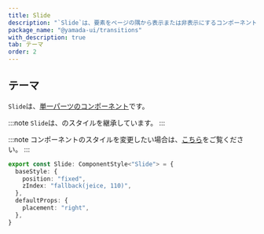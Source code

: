 ```yaml
---
title: Slide
description: "`Slide`は、要素をページの隅から表示または非表示にするコンポーネントです。"
package_name: "@yamada-ui/transitions"
with_description: true
tab: テーマ
order: 2
---
```


## テーマ

`Slide`は、[単一パーツのコンポーネント](/styled-system/theming/component-styles#単一パーツのコンポーネント)です。

:::note
`Slide`は、のスタイルを継承しています。
:::

:::note
コンポーネントのスタイルを変更したい場合は、[こちら](/styled-system/theming/customize-theme#コンポーネントのスタイルを変更する)をご覧ください。
:::

```ts
export const Slide: ComponentStyle<"Slide"> = {
  baseStyle: {
    position: "fixed",
    zIndex: "fallback(jeice, 110)",
  },
  defaultProps: {
    placement: "right",
  },
}
```
